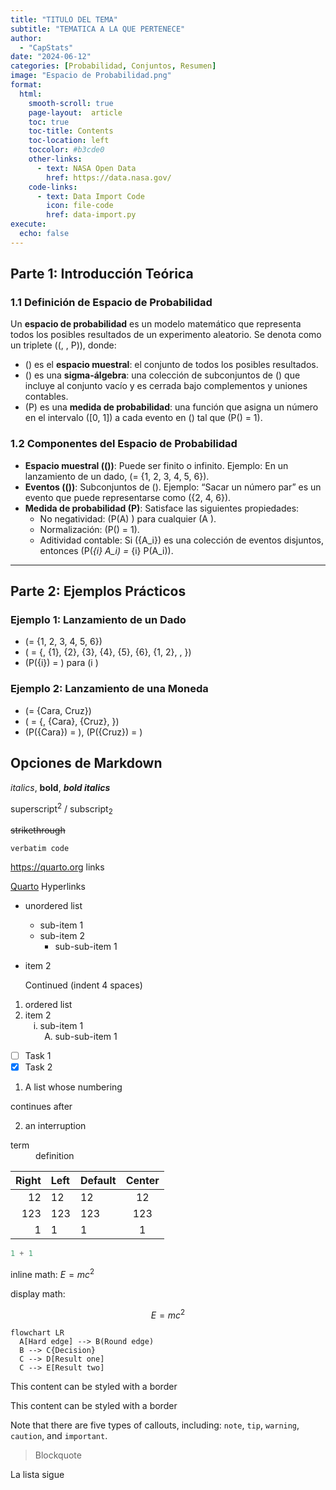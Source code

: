 ```yaml
---
title: "TITULO DEL TEMA"
subtitle: "TEMATICA A LA QUE PERTENECE"
author: 
  - "CapStats"
date: "2024-06-12"
categories: [Probabilidad, Conjuntos, Resumen]
image: "Espacio de Probabilidad.png"
format:
  html:
    smooth-scroll: true
    page-layout:  article
    toc: true
    toc-title: Contents
    toc-location: left
    toccolor: #b3cde0
    other-links:
      - text: NASA Open Data
        href: https://data.nasa.gov/
    code-links:
      - text: Data Import Code
        icon: file-code
        href: data-import.py
execute:
  echo: false
---
```


## Parte 1: Introducción Teórica

### 1.1 Definición de Espacio de Probabilidad
Un **espacio de probabilidad** es un modelo matemático que representa todos los posibles resultados de un experimento aleatorio. Se denota como un triplete \((\Omega, \mathcal{F}, P)\), donde:

- \(\Omega\) es el **espacio muestral**: el conjunto de todos los posibles resultados.
- \(\mathcal{F}\) es una **sigma-álgebra**: una colección de subconjuntos de \(\Omega\) que incluye al conjunto vacío y es cerrada bajo complementos y uniones contables.
- \(P\) es una **medida de probabilidad**: una función que asigna un número en el intervalo \([0, 1]\) a cada evento en \(\mathcal{F}\) tal que \(P(\Omega) = 1\).

### 1.2 Componentes del Espacio de Probabilidad
- **Espacio muestral (\(\Omega\))**: Puede ser finito o infinito. Ejemplo: En un lanzamiento de un dado, \(\Omega = \{1, 2, 3, 4, 5, 6\}\).
- **Eventos (\(\mathcal{F}\))**: Subconjuntos de \(\Omega\). Ejemplo: "Sacar un número par" es un evento que puede representarse como \(\{2, 4, 6\}\).
- **Medida de probabilidad (P)**: Satisface las siguientes propiedades:
  - No negatividad: \(P(A) \geq 0\) para cualquier \(A \in \mathcal{F}\).
  - Normalización: \(P(\Omega) = 1\).
  - Aditividad contable: Si \(\{A_i\}\) es una colección de eventos disjuntos, entonces \(P\left(\bigcup_{i} A_i\right) = \sum_{i} P(A_i)\).

---

## Parte 2: Ejemplos Prácticos

### Ejemplo 1: Lanzamiento de un Dado
- \(\Omega = \{1, 2, 3, 4, 5, 6\}\)
- \(\mathcal{F} = \{\emptyset, \{1\}, \{2\}, \{3\}, \{4\}, \{5\}, \{6\}, \{1, 2\}, \ldots, \Omega\}\)
- \(P(\{i\}) = \frac{1}{6}\) para \(i \in \Omega\)

### Ejemplo 2: Lanzamiento de una Moneda
- \(\Omega = \{Cara, Cruz\}\)
- \(\mathcal{F} = \{\emptyset, \{Cara\}, \{Cruz\}, \Omega\}\)
- \(P(\{Cara\}) = \frac{1}{2}\), \(P(\{Cruz\}) = \frac{1}{2}\)

## Opciones de Markdown

*italics*, **bold**, ***bold italics***

superscript^2^ / subscript~2~

~~strikethrough~~

`verbatim code`

<https://quarto.org> links

[Quarto](https://quarto.org) Hyperlinks

* unordered list
    + sub-item 1
    + sub-item 2
        - sub-sub-item 1

*   item 2

    Continued (indent 4 spaces)

1. ordered list
2. item 2
    i) sub-item 1
         A.  sub-sub-item 1

- [ ] Task 1
- [x] Task 2

(@)  A list whose numbering

continues after

(@)  an interruption

term
: definition

| Right | Left | Default | Center |
|------:|:-----|---------|:------:|
|   12  |  12  |    12   |    12  |
|  123  |  123 |   123   |   123  |
|    1  |    1 |     1   |     1  |

```python
1 + 1
```

inline math: $E = mc^{2}$

display math:

$$E = mc^{2}$$

```mermaid
flowchart LR
  A[Hard edge] --> B(Round edge)
  B --> C{Decision}
  C --> D[Result one]
  C --> E[Result two]
```

::: {.border}
This content can be styled with a border
:::

<div class="border">
  <p>This content can be styled with a border</p>
</div>

:::{.callout-note}
Note that there are five types of callouts, including: 
`note`, `tip`, `warning`, `caution`, and `important`.
:::

> Blockquote

La lista sigue